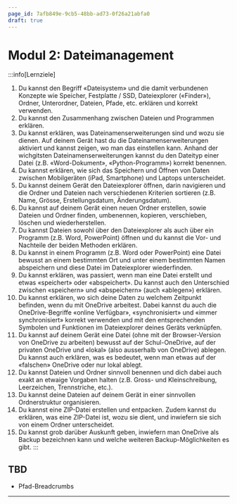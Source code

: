 ```yaml
---
page_id: 7afb849e-9cb5-48bb-ad73-0f26a21abfa0
draft: true
---
```


# Modul 2: Dateimanagement
:::info[Lernziele]
1. Du kannst den Begriff «Dateisystem» und die damit verbundenen Konzepte wie Speicher, Festplatte / SSD, Dateiexplorer («Finder»), Ordner, Unterordner, Dateien, Pfade, etc. erklären und korrekt verwenden.
2. Du kannst den Zusammenhang zwischen Dateien und Programmen erklären.
3. Du kannst erklären, was Dateinamenserweiterungen sind und wozu sie dienen. Auf deinem Gerät hast du die Dateinamenserweiterungen aktiviert und kannst zeigen, wo man das einstellen kann. Anhand der wichgitsten Dateinamenserweiterungen kannst du den Dateityp einer Datei (z.B. «Word-Dokument», «Python-Programm») korrekt benennen.
4. Du kannst erklären, wie sich das Speichern und Öffnen von Daten zwischen Mobilgeräten (iPad, Smartphone) und Laptops unterscheidet.
5. Du kannst deinem Gerät den Dateiexplorer öffnen, darin navigieren und die Ordner und Dateien nach verschiedenen Kriterien sortieren (z.B. Name, Grösse, Erstellungsdatum, Änderungsdatum).
6. Du kannst auf deinem Gerät einen neuen Ordner erstellen, sowie Dateien und Ordner finden, umbenennen, kopieren, verschieben, löschen und wiederherstellen.
7. Du kannst Dateien sowohl über den Dateiexplorer als auch über ein Programm (z.B. Word, PowerPoint) öffnen und du kannst die Vor- und Nachteile der beiden Methoden erklären.
8. Du kannst in einem Programm (z.B. Word oder PowerPoint) eine Datei bewusst an einem bestimmten Ort und unter einem bestimmten Namen abspeichern und diese Datei im Dateiexplorer wiederfinden.
9. Du kannst erklären, was passiert, wenn man eine Datei erstellt und etwas «speichert» oder «abspeichert». Du kannst auch den Unterschied zwischen «speichern» und «abspeichern» (auch «ablegen») erklären.
10. Du kannst erklären, wo sich deine Daten zu welchem Zeitpunkt befinden, wenn du mit OneDrive arbeitest. Dabei kannst du auch die OneDrive-Begriffe «online Verfügbar», «synchronisiert» und «immer synchronisiert» korrekt verwenden und mit den entsprechenden Symbolen und Funktionen im Dateiexplorer deines Geräts verknüpfen.
11. Du kannst auf deinem Gerät eine Datei (ohne mit der Browser-Version von OneDrive zu arbeiten) bewusst auf der Schul-OneDrive, auf der privaten OneDrive und «lokal» (also ausserhalb von OneDrive) ablegen. Du kannst auch erklären, was es bedeutet, wenn man etwas auf der «falschen» OneDrive oder nur lokal ablegt.
12. Du kannst Dateien und Ordner sinnvoll benennen und dich dabei auch exakt an etwaige Vorgaben halten (z.B. Gross- und Kleinschreibung, Leerzeichen, Trennstriche, etc.).
13. Du kannst deine Dateien auf deinem Gerät in einer sinnvollen Ordnerstruktur organisieren.
14. Du kannst eine ZIP-Datei erstellen und entpacken. Zudem kannst du erklären, was eine ZIP-Datei ist, wozu sie dient, und inwiefern sie sich von einem Ordner unterscheidet.
15. Du kannst grob darüber Auskunft geben, inwiefern man OneDrive als Backup bezeichnen kann und welche weiteren Backup-Möglichkeiten es gibt.
:::

## TBD
- Pfad-Breadcrumbs

---